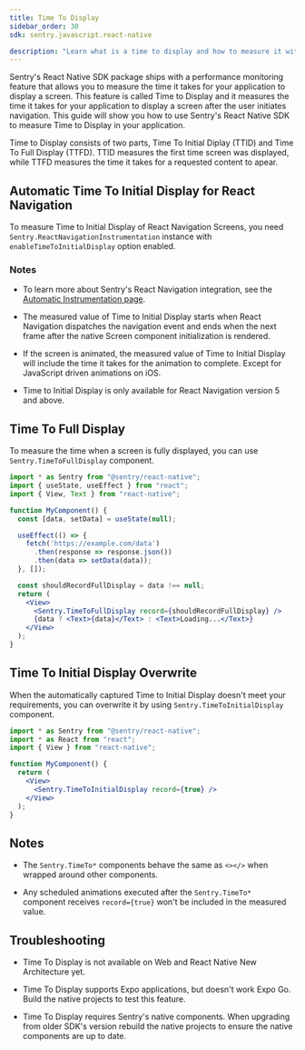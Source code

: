 ```yaml
---
title: Time To Display
sidebar_order: 30
sdk: sentry.javascript.react-native

description: "Learn what is a time to display and how to measure it with Sentry React Native SDK."
---
```


Sentry's React Native SDK package ships with a performance monitoring feature that allows you to measure the time it takes for your application to display a screen. This feature is called Time to Display and it measures the time it takes for your application to display a screen after the user initiates navigation. This guide will show you how to use Sentry's React Native SDK to measure Time to Display in your application.

Time to Display consists of two parts, Time To Initial Diplay (TTID) and Time To Full Display (TTFD). TTID measures the first time screen was displayed, while TTFD measures the time it takes for a requested content to apear.

## Automatic Time To Initial Display for React Navigation

To measure Time to Initial Display of React Navigation Screens, you need `Sentry.ReactNavigationInstrumentation` instance with `enableTimeToInitialDisplay` option enabled.

<Include name="react-native-react-navigation-setup.mdx" />

### Notes

- To learn more about Sentry's React Navigation integration, see the [Automatic Instrumentation page](/platforms/react-native/performance/instrumentation/automatic-instrumentation).

- The measured value of Time to Initial Display starts when React Navigation dispatches the navigation event and ends when the next frame after the native Screen component initialization is rendered.

- If the screen is animated, the measured value of Time to Initial Display will include the time it takes for the animation to complete. Except for JavaScript driven animations on iOS.

- Time to Initial Display is only available for React Navigation version 5 and above.

## Time To Full Display

To measure the time when a screen is fully displayed, you can use `Sentry.TimeToFullDisplay` component.

```jsx {tabTitle: <TimeToFullDisplay />}
import * as Sentry from "@sentry/react-native";
import { useState, useEffect } from "react";
import { View, Text } from "react-native";

function MyComponent() {
  const [data, setData] = useState(null);

  useEffect(() => {
    fetch('https://example.com/data')
      .then(response => response.json())
      .then(data => setData(data));
  }, []);

  const shouldRecordFullDisplay = data !== null;
  return (
    <View>
      <Sentry.TimeToFullDisplay record={shouldRecordFullDisplay} />
      {data ? <Text>{data}</Text> : <Text>Loading...</Text>}
    </View>
  );
}
```

## Time To Initial Display Overwrite

When the automatically captured Time to Initial Display doesn't meet your requirements, you can overwrite it by using `Sentry.TimeToInitialDisplay` component.

```jsx {tabTitle: <TimeToInitialDisplay />}
import * as Sentry from "@sentry/react-native";
import * as React from "react";
import { View } from "react-native";

function MyComponent() {
  return (
    <View>
      <Sentry.TimeToInitialDisplay record={true} />
    </View>
  );
}
```

## Notes

- The `Sentry.TimeTo*` components behave the same as `<></>` when wrapped around other components.

- Any scheduled animations executed after the `Sentry.TimeTo*` component receives `record={true}` won't be included in the measured value.

## Troubleshooting

- Time To Display is not available on Web and React Native New Architecture yet.

- Time To Display supports Expo applications, but doesn't work Expo Go. Build the native projects to test this feature.

- Time To Display requires Sentry's native components. When upgrading from older SDK's version rebuild the native projects to ensure the native components are up to date.
